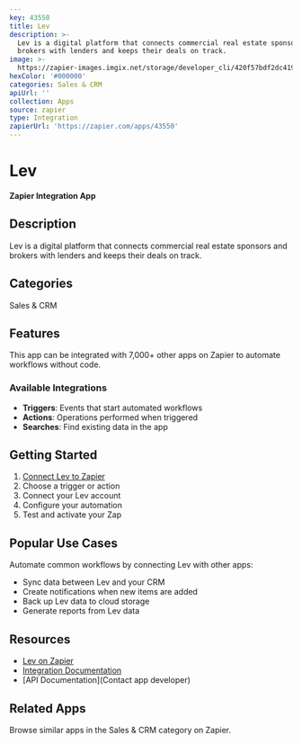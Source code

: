 ```yaml
---
key: 43550
title: Lev
description: >-
  Lev is a digital platform that connects commercial real estate sponsors and
  brokers with lenders and keeps their deals on track.
image: >-
  https://zapier-images.imgix.net/storage/developer_cli/420f57bdf2dc4191574006129caff7c6.png?auto=format%2Ccompress&ixlib=python-3.0.0&q=50
hexColor: '#000000'
categories: Sales & CRM
apiUrl: ''
collection: Apps
source: zapier
type: Integration
zapierUrl: 'https://zapier.com/apps/43550'
---
```

# Lev

**Zapier Integration App**

## Description

Lev is a digital platform that connects commercial real estate sponsors and brokers with lenders and keeps their deals on track.

## Categories

Sales & CRM

## Features

This app can be integrated with 7,000+ other apps on Zapier to automate workflows without code.

### Available Integrations

- **Triggers**: Events that start automated workflows
- **Actions**: Operations performed when triggered
- **Searches**: Find existing data in the app

## Getting Started

1. [Connect Lev to Zapier](https://zapier.com/apps/43550)
2. Choose a trigger or action
3. Connect your Lev account
4. Configure your automation
5. Test and activate your Zap

## Popular Use Cases

Automate common workflows by connecting Lev with other apps:

- Sync data between Lev and your CRM
- Create notifications when new items are added
- Back up Lev data to cloud storage
- Generate reports from Lev data

## Resources

- [Lev on Zapier](https://zapier.com/apps/43550)
- [Integration Documentation](https://zapier.com/apps/43550/integrations)
- [API Documentation](Contact app developer)

## Related Apps

Browse similar apps in the Sales & CRM category on Zapier.
